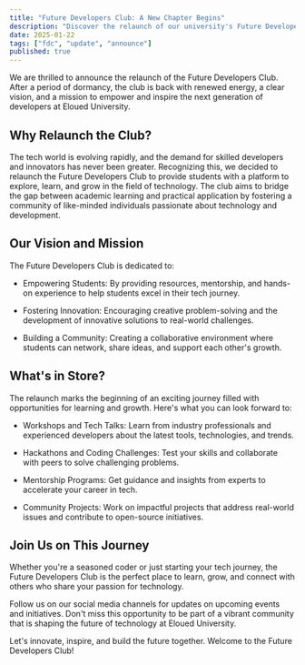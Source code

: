 ```yaml
---
title: "Future Developers Club: A New Chapter Begins"
description: "Discover the relaunch of our university's Future Developers Club, its vision, and exciting opportunities ahead."
date: 2025-01-22
tags: ["fdc", "update", "announce"]
published: true
---
```


We are thrilled to announce the relaunch of the Future Developers Club. After a period of dormancy, the club is back with renewed energy, a clear vision, and a mission to empower and inspire the next generation of developers at Eloued University.

## Why Relaunch the Club?

The tech world is evolving rapidly, and the demand for skilled developers and innovators has never been greater. Recognizing this, we decided to relaunch the Future Developers Club to provide students with a platform to explore, learn, and grow in the field of technology. The club aims to bridge the gap between academic learning and practical application by fostering a community of like-minded individuals passionate about technology and development.

## Our Vision and Mission

The Future Developers Club is dedicated to:

- Empowering Students: By providing resources, mentorship, and hands-on experience to help students excel in their tech journey.

- Fostering Innovation: Encouraging creative problem-solving and the development of innovative solutions to real-world challenges.

- Building a Community: Creating a collaborative environment where students can network, share ideas, and support each other&apos;s growth.

## What&apos;s in Store?

The relaunch marks the beginning of an exciting journey filled with opportunities for learning and growth. Here&apos;s what you can look forward to:

- Workshops and Tech Talks: Learn from industry professionals and experienced developers about the latest tools, technologies, and trends.

- Hackathons and Coding Challenges: Test your skills and collaborate with peers to solve challenging problems.

- Mentorship Programs: Get guidance and insights from experts to accelerate your career in tech.

- Community Projects: Work on impactful projects that address real-world issues and contribute to open-source initiatives.

## Join Us on This Journey

Whether you&apos;re a seasoned coder or just starting your tech journey, the Future Developers Club is the perfect place to learn, grow, and connect with others who share your passion for technology.

Follow us on our social media channels for updates on upcoming events and initiatives. Don&apos;t miss this opportunity to be part of a vibrant community that is shaping the future of technology at Eloued University.

Let&apos;s innovate, inspire, and build the future together. Welcome to the Future Developers Club!
